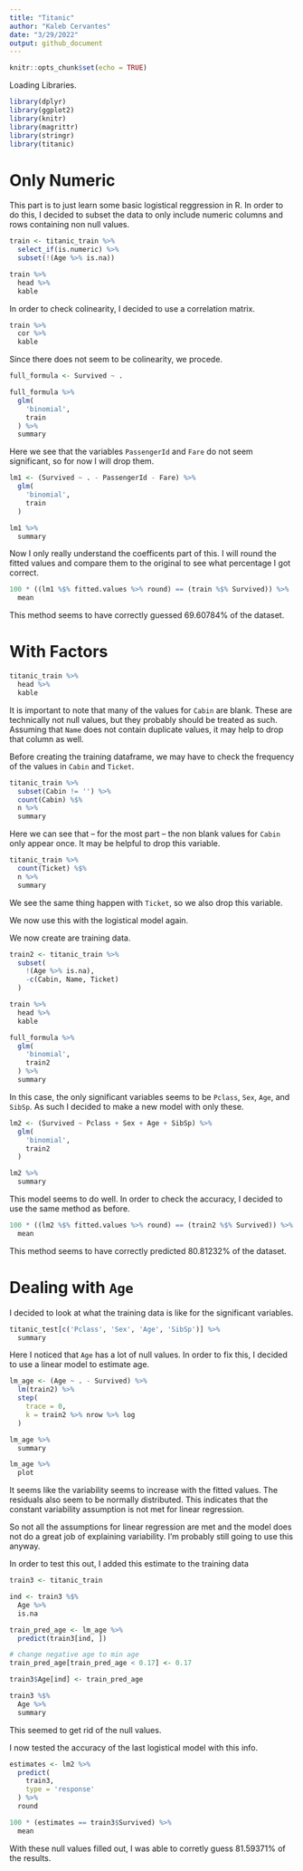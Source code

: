 ```yaml
---
title: "Titanic"
author: "Kaleb Cervantes"
date: "3/29/2022"
output: github_document
---
```


```r
knitr::opts_chunk$set(echo = TRUE)
```

Loading Libraries.

```r
library(dplyr)
library(ggplot2)
library(knitr)
library(magrittr)
library(stringr)
library(titanic)
```

# Only Numeric

This part is to just learn some basic logistical reggression in R. In order to do this, I decided to subset the data to only include numeric columns and rows containing non null values.

```r
train <- titanic_train %>%
  select_if(is.numeric) %>%
  subset(!(Age %>% is.na))

train %>%
  head %>%
  kable
```

In order to check colinearity, I decided to use a correlation matrix.

```r
train %>%
  cor %>%
  kable
```

Since there does not seem to be colinearity, we procede.

```r
full_formula <- Survived ~ .

full_formula %>%
  glm(
    'binomial',
    train
  ) %>%
  summary
```

Here we see that the variables `PassengerId` and `Fare` do not seem significant, so for now I will drop them.

```r
lm1 <- (Survived ~ . - PassengerId - Fare) %>%
  glm(
    'binomial',
    train
  )

lm1 %>%
  summary
```

Now I only really understand the coefficents part of this. I will round the fitted values and compare them to the original to see what percentage I got correct.

```r
100 * ((lm1 %$% fitted.values %>% round) == (train %$% Survived)) %>%
  mean
```

This method seems to have correctly guessed 69.60784% of the dataset.

# With Factors

```r
titanic_train %>%
  head %>%
  kable
```

It is important to note that many of the values for `Cabin` are blank. These are technically not null values, but they probably should be treated as such. Assuming that `Name` does not contain duplicate values, it may help to drop that column as well.

Before creating the training dataframe, we may have to check the frequency of the values in `Cabin` and `Ticket`.

```r
titanic_train %>%
  subset(Cabin != '') %>%
  count(Cabin) %$%
  n %>%
  summary
```

Here we can see that -- for the most part -- the non blank values for `Cabin` only appear once. It may be helpful to drop this variable.

```r
titanic_train %>%
  count(Ticket) %$%
  n %>%
  summary
```

We see the same thing happen with `Ticket`, so we also drop this variable.

We now use this with the logistical model again.

We now create are training data.

```r
train2 <- titanic_train %>%
  subset(
    !(Age %>% is.na),
    -c(Cabin, Name, Ticket)
  )

train %>%
  head %>%
  kable
```

```r
full_formula %>%
  glm(
    'binomial',
    train2
  ) %>%
  summary
```

In this case, the only significant variables seems to be `Pclass`, `Sex`, `Age`, and `SibSp`. As such I decided to make a new model with only these.

```r
lm2 <- (Survived ~ Pclass + Sex + Age + SibSp) %>%
  glm(
    'binomial',
    train2
  )

lm2 %>%
  summary
```

This model seems to do well. In order to check the accuracy, I decided to use the same method as before.

```r
100 * ((lm2 %$% fitted.values %>% round) == (train2 %$% Survived)) %>%
  mean
```

This method seems to have correctly predicted 80.81232% of the dataset.

# Dealing with `Age`

I decided to look at what the training data is like for the significant variables.

```r
titanic_test[c('Pclass', 'Sex', 'Age', 'SibSp')] %>%
  summary
```

Here I noticed that `Age` has a lot of null values. In order to fix this, I decided to use a linear model to estimate age.

```r
lm_age <- (Age ~ . - Survived) %>%
  lm(train2) %>%
  step(
    trace = 0,
    k = train2 %>% nrow %>% log
  )

lm_age %>%
  summary

lm_age %>%
  plot
```

It seems like the variability seems to increase with the fitted values. The residuals also seem to be normally distributed. This indicates that the constant variability assumption is not met for linear regression.

So not all the assumptions for linear regression are met and the model does not do a great job of explaining variability. I'm probably still going to use this anyway.

In order to test this out, I added this estimate to the training data

```r
train3 <- titanic_train

ind <- train3 %$%
  Age %>%
  is.na

train_pred_age <- lm_age %>%
  predict(train3[ind, ])

# change negative age to min age
train_pred_age[train_pred_age < 0.17] <- 0.17

train3$Age[ind] <- train_pred_age

train3 %$%
  Age %>%
  summary
```

This seemed to get rid of the null values.

I now tested the accuracy of the last logistical model with this info.

```r
estimates <- lm2 %>%
  predict(
    train3,
    type = 'response'
  ) %>%
  round

100 * (estimates == train3$Survived) %>%
  mean
```

With these null values filled out, I was able to corretly guess 81.59371% of the results.